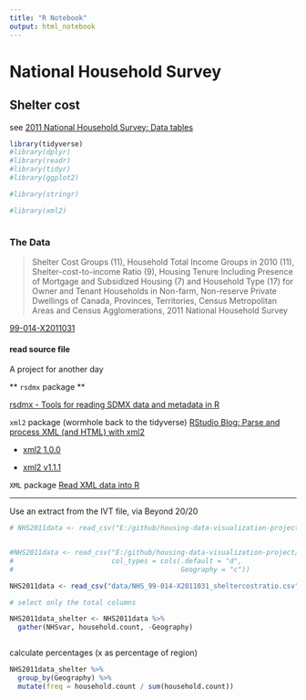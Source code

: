 ---
title: "R Notebook"
output: html_notebook
---

# National Household Survey

## Shelter cost


see [2011 National Household Survey: Data tables](http://www12.statcan.gc.ca/nhs-enm/2011/dp-pd/dt-td/Lp-eng.cfm?LANG=E&APATH=3&DETAIL=0&DIM=0&FL=A&FREE=0&GC=0&GID=0&GK=0&GRP=0&PID=0&PRID=0&PTYPE=105277&S=0&SHOWALL=Yes&StartRow=1&SUB=0&Temporal=2013&THEME=98&VID=0&VNAMEE=&VNAMEF=)


```{r}
library(tidyverse)
#library(dplyr)
#library(readr)
#library(tidyr)
#library(ggplot2)

#library(stringr)

#library(xml2)



```


### The Data

> Shelter Cost Groups (11), Household Total Income Groups in 2010 (11), Shelter-cost-to-income Ratio (9), Housing Tenure Including Presence of Mortgage and Subsidized Housing (7) and Household Type (17) for Owner and Tenant Households in Non-farm, Non-reserve Private Dwellings of Canada, Provinces, Territories, Census Metropolitan Areas and Census Agglomerations, 2011 National Household Survey

[99-014-X2011031](http://www12.statcan.gc.ca/nhs-enm/2011/dp-pd/dt-td/Rp-eng.cfm?TABID=4&LANG=E&A=R&APATH=3&DETAIL=0&DIM=0&FL=A&FREE=0&GC=01&GL=-1&GID=1118296&GK=1&GRP=0&O=D&PID=106661&PRID=0&PTYPE=105277&S=0&SHOWALL=0&SUB=0&Temporal=2013&THEME=98&VID=0&VNAMEE=&VNAMEF=&D1=0&D2=0&D3=0&D4=0&D5=0&D6=0)



#### read source file 

A project for another day

** `rsdmx` package **

[rsdmx - Tools for reading SDMX data and metadata in R](https://github.com/opensdmx/rsdmx/wiki#mailinglist_user)


`xml2` package (wormhole back to the tidyverse)
[RStudio Blog: Parse and process XML (and HTML) with xml2](https://blog.rstudio.org/2015/04/21/xml2/)

* [xml2 1.0.0](https://blog.rstudio.org/2016/07/05/xml2-1-0-0/)

* [xml2 v1.1.1](https://www.rdocumentation.org/packages/xml2/versions/1.1.1)

`XML` package
[Read XML data into R](https://www.datacamp.com/community/tutorials/r-data-import-tutorial#gs.RpBzEYA)



---

Use an extract from the IVT file, via Beyond 20/20



```{r  message = FALSE}

# NHS2011data <- read_csv("E:/github/housing-data-visualization-project/data/R3_SCP_Can_PR_CD_CSD_DA_AllGNRs_withSUPP_BC.csv")


#NHS2011data <- read_csv("E:/github/housing-data-visualization-project/data/R3_SCP_Can_PR_CD_CSD_DA_AllGNRs_withSUPP_BC.csv",
#                        col_types = cols(.default = "d",
#                                         Geography = "c"))

NHS2011data <- read_csv("data/NHS_99-014-X2011031_sheltercostratio.csv")

# select only the total columns

NHS2011data_shelter <- NHS2011data %>%
  gather(NHSvar, household.count, -Geography)



```

calculate percentages (x as percentage of region)

```{r}

NHS2011data_shelter %>%
  group_by(Geography) %>%
  mutate(freq = household.count / sum(household.count))

```


